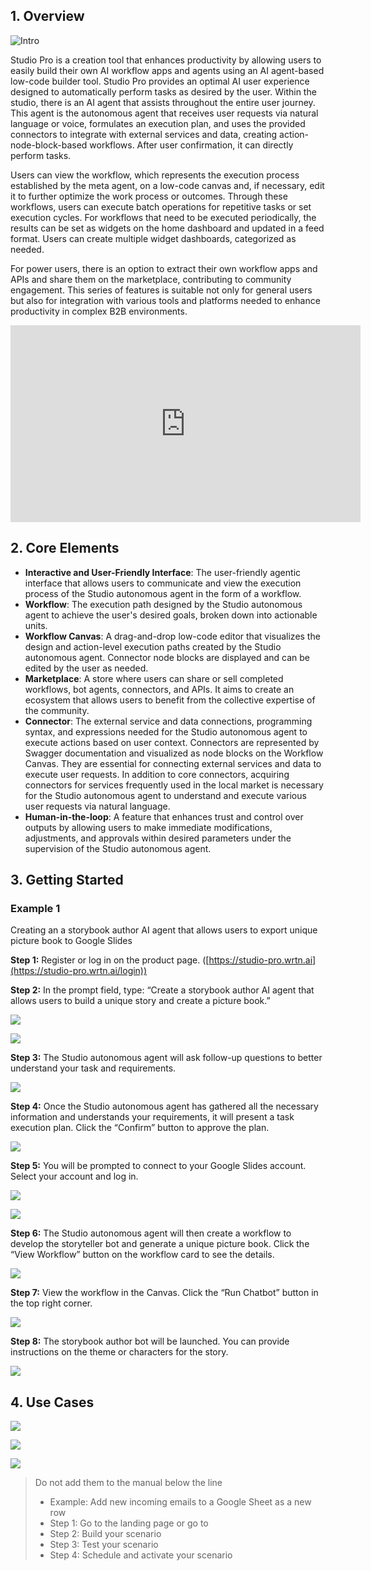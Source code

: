 ## 1. Overview

![Intro](/studio-pro/images/docs/intro.png)

Studio Pro is a creation tool that enhances productivity by allowing users to easily build their own AI workflow apps and agents using an AI agent-based low-code builder tool. Studio Pro provides an optimal AI user experience designed to automatically perform tasks as desired by the user. Within the studio, there is an AI agent that assists throughout the entire user journey. This agent is the autonomous agent that receives user requests via natural language or voice, formulates an execution plan, and uses the provided connectors to integrate with external services and data, creating action-node-block-based workflows. After user confirmation, it can directly perform tasks.

Users can view the workflow, which represents the execution process established by the meta agent, on a low-code canvas and, if necessary, edit it to further optimize the work process or outcomes. Through these workflows, users can execute batch operations for repetitive tasks or set execution cycles. For workflows that need to be executed periodically, the results can be set as widgets on the home dashboard and updated in a feed format. Users can create multiple widget dashboards, categorized as needed.

For power users, there is an option to extract their own workflow apps and APIs and share them on the marketplace, contributing to community engagement. This series of features is suitable not only for general users but also for integration with various tools and platforms needed to enhance productivity in complex B2B environments.

<iframe src="https://www.youtube.com/embed/Tt9Mofsddjw?si=cR3-_uAK2Aqh12FQ" 
        width="560" 
        height="315" 
        title="YouTube video player" 
        frameborder="0" 
        allow="accelerometer; autoplay; clipboard-write; encrypted-media; gyroscope; picture-in-picture; web-share" 
        referrerpolicy="strict-origin-when-cross-origin" 
        allowfullscreen>
</iframe>




## 2. Core Elements

* **Interactive and User-Friendly Interface**: The user-friendly agentic interface that allows users to communicate and view the execution process of the Studio autonomous agent in the form of a workflow.  
* **Workflow**: The execution path designed by the Studio autonomous agent to achieve the user's desired goals, broken down into actionable units.  
* **Workflow Canvas**: A drag-and-drop low-code editor that visualizes the design and action-level execution paths created by the Studio autonomous agent. Connector node blocks are displayed and can be edited by the user as needed.  
* **Marketplace**: A store where users can share or sell completed workflows, bot agents, connectors, and APIs. It aims to create an ecosystem that allows users to benefit from the collective expertise of the community.  
* **Connector**: The external service and data connections, programming syntax, and expressions needed for the Studio autonomous agent to execute actions based on user context. Connectors are represented by Swagger documentation and visualized as node blocks on the Workflow Canvas. They are essential for connecting external services and data to execute user requests. In addition to core connectors, acquiring connectors for services frequently used in the local market is necessary for the Studio autonomous agent to understand and execute various user requests via natural language.  
* **Human-in-the-loop**: A feature that enhances trust and control over outputs by allowing users to make immediate modifications, adjustments, and approvals within desired parameters under the supervision of the Studio autonomous agent.




## 3. Getting Started

### Example 1

Creating an a storybook author AI agent that allows users to export unique picture book to Google Slides

**Step 1:** Register or log in on the product page. ([https://studio-pro.wrtn.ai](https://studio-pro.wrtn.ai/login)) 

**Step 2:** In the prompt field, type: “Create a storybook author AI agent that allows users to build a unique story and create a picture book.” 

![](/studio-pro/images/docs/intro-meta-step-2-1.png)  

![](/studio-pro/images/docs/intro-meta-step-2-2.png)

**Step 3:** The Studio autonomous agent will ask follow-up questions to better understand your task and requirements.  

![](/studio-pro/images/docs/intro-meta-step-3-1.png) 

**Step 4:** Once the Studio autonomous agent has gathered all the necessary information and understands your requirements, it will present a task execution plan. Click the “Confirm” button to approve the plan.

![](/studio-pro/images/docs/intro-meta-step-4-1.png) 

**Step 5:** You will be prompted to connect to your Google Slides account. Select your account and log in.  

![](/studio-pro/images/docs/intro-meta-step-5-1.png)   

![](/studio-pro/images/docs/intro-meta-step-5-2.png) 

**Step 6:** The Studio autonomous agent will then create a workflow to develop the storyteller bot and generate a unique picture book. Click the “View Workflow” button on the workflow card to see the details.  

![](/studio-pro/images/docs/intro-meta-step-6-1.png) 

**Step 7:** View the workflow in the Canvas. Click the “Run Chatbot” button in the top right corner.  

![](/studio-pro/images/docs/intro-meta-step-7-1.png) 

**Step 8:** The storybook author bot will be launched. You can provide instructions on the theme or characters for the story.  

![](/studio-pro/images/docs/intro-meta-step-8-1.png) 




## 4. Use Cases

![](/studio-pro/images/docs/intro-use-cases-1.png)

![](/studio-pro/images/docs/intro-use-cases-2.png)

![](/studio-pro/images/docs/intro-use-cases-3.png)

> Do not add them to the manual below the line   
> - Example: Add new incoming emails to a Google Sheet as a new row  
> - Step 1: Go to the landing page or go to   
> - Step 2: Build your scenario  
> - Step 3: Test your scenario  
> - Step 4: Schedule and activate your scenario  
